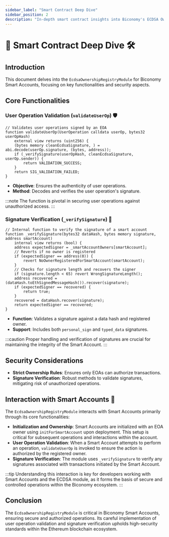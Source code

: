```yaml
---
sidebar_label: "Smart Contract Deep Dive"
sidebar_position: 2
description: "In-depth smart contract insights into Biconomy's ECDSA Ownership Registry Module."
---
```


# 📜 Smart Contract Deep Dive 🛠️

## Introduction

This document delves into the `EcdsaOwnershipRegistryModule` for Biconomy Smart Accounts, focusing on key functionalities and security aspects.

## Core Functionalities

### User Operation Validation (`validateUserOp`) 🛡️

```solidity
// Validates user operations signed by an EOA
function validateUserOp(UserOperation calldata userOp, bytes32 userOpHash)
    external view returns (uint256) {
    (bytes memory cleanEcdsaSignature, ) = abi.decode(userOp.signature, (bytes, address));
    if (_verifySignature(userOpHash, cleanEcdsaSignature, userOp.sender)) {
        return VALIDATION_SUCCESS;
    }
    return SIG_VALIDATION_FAILED;
}

```

- **Objective**: Ensures the authenticity of user operations.
- **Method**: Decodes and verifies the user operation's signature.

:::note
The function is pivotal in securing user operations against unauthorized access.
:::

### Signature Verification (`_verifySignature`) 🔐

```solidity
// Internal function to verify the signature of a smart account
function _verifySignature(bytes32 dataHash, bytes memory signature, address smartAccount)
    internal view returns (bool) {
    address expectedSigner = _smartAccountOwners[smartAccount];
    // Reverts if no owner is registered
    if (expectedSigner == address(0)) {
        revert NoOwnerRegisteredForSmartAccount(smartAccount);
    }
    // Checks for signature length and recovers the signer
    if (signature.length < 65) revert WrongSignatureLength();
    address recovered = (dataHash.toEthSignedMessageHash()).recover(signature);
    if (expectedSigner == recovered) {
        return true;
    }
    recovered = dataHash.recover(signature);
    return expectedSigner == recovered;
}

```

- **Function**: Validates a signature against a data hash and registered owner.
- **Support**: Includes both `personal_sign` and `typed_data` signatures.

:::caution
Proper handling and verification of signatures are crucial for maintaining the integrity of the Smart Account.
:::

## Security Considerations

- **Strict Ownership Rules**: Ensures only EOAs can authorize transactions.
- **Signature Verification**: Robust methods to validate signatures, mitigating risk of unauthorized operations.

## Interaction with Smart Accounts 🤝

The `EcdsaOwnershipRegistryModule` interacts with Smart Accounts primarily through its core functionalities:

- **Initialization and Ownership**: Smart Accounts are initialized with an EOA owner using `initForSmartAccount` upon deployment. This setup is critical for subsequent operations and interactions within the account.
- **User Operation Validation**: When a Smart Account attempts to perform an operation, `validateUserOp` is invoked to ensure the action is authorized by the registered owner.
- **Signature Verification**: The module uses `_verifySignature` to verify any signatures associated with transactions initiated by the Smart Account.

:::tip
Understanding this interaction is key for developers working with Smart Accounts and the ECDSA module, as it forms the basis of secure and controlled operations within the Biconomy ecosystem.
:::

## Conclusion

The `EcdsaOwnershipRegistryModule` is critical in Biconomy Smart Accounts, ensuring secure and authorized operations. Its careful implementation of user operation validation and signature verification upholds high-security standards within the Ethereum blockchain ecosystem.
